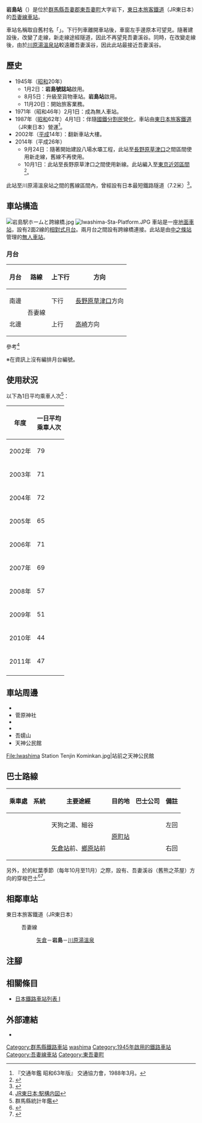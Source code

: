 {{NoteTA
|T=zh-hans:岩岛站;zh-hk:岩島站;zh-tw:岩島車站;
|1=zh-hans:岩岛站;zh-hk:岩島站;zh-tw:岩島車站;
}}
{{Infobox station
|公司色 = green
|站名 = 岩島
|圖片 =Iwashima Station 2019-12 2.jpg
|圖片說明 = 車站大樓（2019年12月）
|日文原名 = 岩島
|平假名 = いわしま
|羅馬拼音 = Iwashima
|副站名 = 
|電報略號 = イワ←イワシ
|所在地 = {{JPN}}[[群馬縣|群馬縣]][[吾妻郡|吾妻郡]][[東吾妻町|東吾妻町]]大字岩下
|座標 = {{coord|36|33|47.67|N|138|45|34.96|E|type:railwaystation_region:JP-24|display=inline,title}}
|車站構造 = [[地面車站|地面車站]]
|月台配置 = 2面2線<ref name="zeneki12">{{Cite book|title =週刊 JR全駅・全車両基地 |publisher = {{Translink|ja|朝日新聞出版}} |series=週刊朝日百科 |volume  =12号 大宮駅・野辺山駅・川原湯温泉駅ほか |date =2012-10-28 |page =24 |language=ja}}</ref>
|啟用年月日 =1945年（[[昭和|昭和]]20年）8月5日{{R|zeneki12}}
|廢站年月日 = 
|乘客人數 = 47
|上下車人次 = 
|統計年度 = 2011
|轉車 = 
|全寬備註 = [[無人車站|無人車站]]{{R|zeneki12}}
|adjacent = {{Adjacent stations|system=東日本旅客鐵道東京近郊路線|line=吾妻線|left=矢倉|right=川原湯溫泉|note-left=2.5km|note-mid=距離[[澀川站|澀川]]30.5km|note-right=6.5km}}
}}
'''岩島站'''（{{jpn|j=岩島駅|hg=いわしまえき|rm=Iwashima eki|f=y}}）是位於[[群馬縣|群馬縣]][[吾妻郡|吾妻郡]][[東吾妻町|東吾妻町]]大字岩下，[[東日本旅客鐵道|東日本旅客鐵道]]（JR東日本）的[[吾妻線|吾妻線]][[鐵路車站|車站]]{{R|zeneki12}}。

車站名稱取自舊村名「{{Translink|ja|岩島村}}」。下行列車離開車站後，車窗左手邊原本可望見{{Translink|ja|吾妻渓谷|吾妻溪谷}}。隨著建設{{Translink|ja|八ッ場ダム|八場水壩}}後，改變了走線，新走線途經隧道，因此不再望見吾妻溪谷。同時，在改變走線後，由於[[川原湯溫泉站|川原湯溫泉站]]較遠離吾妻溪谷，因此此站最接近吾妻溪谷。

== 歷史 ==
* 1945年（[[昭和|昭和]]20年）
** 1月2日：'''岩島號誌站'''啟用。
** 8月5日：升級至貨物車站。'''岩島站'''啟用{{R|zeneki12}}。
** 11月20日：開始旅客業務。
* 1971年（昭和46年）2月1日：成為無人車站。
* 1987年（[[昭和|昭和]]62年）4月1日：伴隨[[國鐵分割民營化|國鐵分割民營化]]，車站由[[東日本旅客鐵道|東日本旅客鐵道]]（JR東日本）營運<ref name="trafic-yearbook-1988">『交通年鑑 昭和63年版』 交通協力會，1988年3月。</ref>。
* 2002年（[[平成|平成]]14年）：翻新車站大樓{{R|zeneki12}}。
* 2014年（平成26年）
** 9月24日：隨著開始建設八場水壩工程，此站至[[長野原草津口站|長野原草津口]]之間區間使用新走線，舊線不再使用。
** 10月1日：此站至長野原草津口之間使用新線。此站編入至[[大都市近郊區間_(JR)#東京近郊區間|東京近郊區間]]<ref>{{Cite press release|url=https://www.jreast.co.jp/press/2014/20140513.pdf|title=吾妻線にSuicaの一部サービスをご利用いただける駅が増えます|format=PDF|publisher=東日本旅客鐵道|date=2014-05-26|accessdate=2020-05-24|archiveurl=https://web.archive.org/web/20190629084454/https://www.jreast.co.jp/press/2014/20140513.pdf|archivedate=2019-06-29|language=ja}}</ref>。

此站至川原湯溫泉站之間的舊線區間內，曾經設有日本最短鐵路隧道{{Translink|ja|樽沢トンネル|樽澤隧道}}（7.2米）<ref>{{Cite news |title=吾妻線、10月1日から新ルートに…八ッ場ダム建設で線路移設 |newspaper=Response. |date=2014-05-20 |author=草町義和 |url=http://response.jp/article/2014/05/20/223594.html |accessdate=2014-09-24 |archiveurl=https://web.archive.org/web/20140920132929/http://response.jp/article/2014/05/20/223594.html |archivedate=2014年9月20日 |language=ja}}</ref>。

== 車站構造 ==
[[File:岩島駅ホームと跨線橋.jpg|thumb]]
[[File:Iwashima-Sta-Platform.JPG|thumb]]
車站是一座[[地面車站|地面車站]]，設有2面2線的[[相對式月台|相對式月台]]{{R|zeneki12}}。兩月台之間設有跨線橋連接。此站是由[[中之條站|中之條站]]管理的[[無人車站|無人車站]]。

=== 月台 ===
{| rules="rows" class="wikitable"
!月台!!路線!!上下行!!方向
|-
!南邊
| rowspan="2" |{{Color|#0F5474|■}}吾妻線
|下行
|[[長野原草津口站|長野原草津口]]方向
|-
!北邊
|上行
|[[高崎站_(日本)|高崎]]方向
|}
參考<ref>[https://www.jreast.co.jp/estation/stations/177.html JR東日本:駅構内図]{{ja icon}}</ref>

※在資訊上沒有編排月台編號。

== 使用狀況 ==
以下為1日平均乘車人次<ref>群馬縣統計年鑑</ref>：
{| class="wikitable" style="text-align:right;"
|-
! 年度 !! 一日平均<br/>乘車人次
|-
| 2002年 || 79
|-
| 2003年 || 71
|-
| 2004年 || 72
|-
| 2005年 || 65
|-
| 2006年 || 71
|-
| 2007年 || 69
|-
| 2008年 || 57
|-
| 2009年 || 51
|-
| 2010年 || 44
|-
| 2011年 || 47
|-
|}

== 車站周邊 ==
* {{Translink|ja|吾妻渓谷|吾妻溪谷}}
* 菅原神社
* {{Translink|ja|川中温泉|川中溫泉}}
* {{Translink|ja|松ノ湯温泉|松之湯溫泉}}
* 吾嬬山
* 天神公民館

<gallery>
File:Iwashima Station Tenjin Kominkan.jpg|站前之天神公民館
</gallery>

== 巴士路線 ==
{| class="wikitable"
!乘車處!!系統!!主要途經!!目的地!!巴士公司!!備註
|-
| ||rowspan="2"| ||天狗之湯、細谷|| rowspan="2" |[[群馬原町站|原町站]]||rowspan="2"|{{Translink|ja|関越交通|關越交通}}||左回
|-
| ||[[矢倉站|矢倉站]]前、[[鄉原站|鄉原站]]前||右回
|}
另外，於{{Translink|ja|吾妻渓谷|吾妻溪谷}}的紅葉季節（每年10月至11月）之際，設有{{Translink|ja|道の駅あがつま峡|道之驛吾妻峽}}、吾妻溪谷（舊熊之茶屋）方向的穿梭巴士<ref>{{Cite web |url=https://kan-etsu.net/publics/index/72/ |title=吾妻渓谷シャトルバス |publisher={{Translink|ja|関越交通|關越交通}} |accessdate=2019-04-03 |archive-date=2020-05-13 |archive-url=https://web.archive.org/web/20200513011020/https://kan-etsu.net/publics/index/72/ |dead-url=no }}</ref><ref>{{Cite web|url=https://gunma-dc.net/event/%E5%90%BE%E5%A6%BB%E6%B8%93%E8%B0%B7%E3%82%B7%E3%83%A3%E3%83%88%E3%83%AB%E3%83%90%E3%82%B9%E9%81%8B%E8%A1%8C%E3%80%90%E6%9D%B1%E5%90%BE%E5%A6%BB%E7%94%BA%E3%80%91|title=吾妻渓谷シャトルバス運行【東吾妻町】|publisher=ググっとぐんま公式サイト|accessdate=2019-04-03|language=ja}}{{Dead link}}</ref>。

== 相鄰車站 ==
; 東日本旅客鐵道（JR東日本）
: {{Color|#0F5474|■}}吾妻線
:: [[矢倉站|矢倉]]－'''岩島'''－[[川原湯溫泉站|川原湯溫泉]]
== 注腳 ==
{{Reflist}}
== 相關條目 ==
{{commonscat|Iwashima Station}}
* [[日本鐵路車站列表_I|日本鐵路車站列表 I]]
== 外部連結 ==
* {{外部連結/JR東日本車站|filename=177|name=岩島}}{{ja icon}}
{{吾妻線}}
{{DEFAULTSORT:Iwashima}}
[[Category:群馬縣鐵路車站|Category:群馬縣鐵路車站]]
[[Category:日本鐵路車站_I|washima]]
[[Category:1945年啟用的鐵路車站|Category:1945年啟用的鐵路車站]]
[[Category:吾妻線車站|Category:吾妻線車站]]
[[Category:東吾妻町|Category:東吾妻町]]